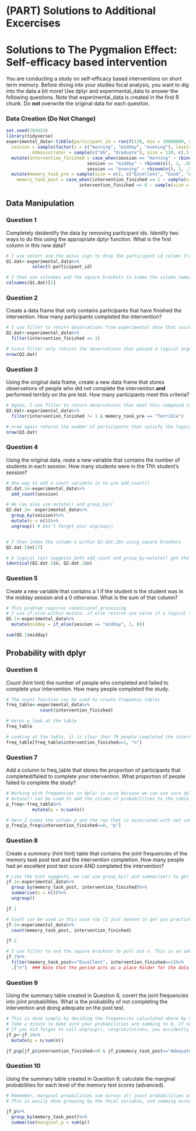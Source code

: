 # (PART) Solutions to Additional Excercises {-}

# Solutions to The Pygmalion Effect: Self-efficacy based intervention
You are conducting a study on self-efficacy based interventions on short term memory. Before diving into your studies focal analysis, you want to dig into the data a bit more! Use dplyr and experimental_data to answer the following questions. Note that experimental_data is created in the first R chunk. Do **not** overwrite the original data for each question. 

### Data Creation (Do Not Change)

```r
set.seed(783623)
library(tidyverse)
experimental_data<-tibble(participant_id = runif(120, min = 10000000, max = 99999999),
  session = sample(factor(x = c("morning", "midday", "evening"), levels = c("morning", "midday", "evening"), ordered = TRUE), size = 120, replace = TRUE, prob = c(.25, .30, .45)),
          Administrator = sample(c("UG", "Graduate"), size = 120, c(.5, .5), replace = TRUE))%>%
  mutate(intervention_finished = case_when(session == "morning" ~ rbinom(n(), 1, .75),
                               session == "midday" ~ rbinom(n(), 1, .80), 
                               session == "evening" ~ rbinom(n(), 1, .5)))%>%
  mutate(memory_task_pre = sample(size = n(), c("Excellent", "Good", "Adequate", "Poor", "Terrible"), replace = TRUE, prob = c(.15, .2, .15, .2, .3)),
    memory_task_post = case_when(intervention_finished == 1 ~ sample(size = n(), c("Excellent", "Good", "Adequate", "Poor", "Terrible"), replace = TRUE, prob = c(.3, .4, .2, .05, .05)),
                            intervention_finished == 0 ~ sample(size = n(), c("Excellent", "Good", "Adequate", "Poor", "Terrible"), replace = TRUE, prob = c(.2, .2, .3, .1, .2))))
```

## Data Manipulation

### Question 1
Completely deidentify the data by removing participant ids. Identify two ways to do this using the appropriate dplyr function. What is the first column in this new data?

```r
# I use select and the minus sign to drop the participant id column from the experimental data
Q1.dat<-experimental_data%>%
          select(-participant_id)

# I then use colnames and the square brackets to index the column names in Q1.dat. You can also just print the data frame.
colnames(Q1.dat)[1]
```


### Question 2
Create a data frame that only contains participants that have finished the intervention. How many participants completed the intervention?

```r
# I use filter to return observations from experimental data that successfully completed the intervention. 
Q2.dat<-experimental_data%>%
  filter(intervention_finished == 1)

# Since filter only returns the observations that passed a logical argument, the number of rows in the output tells us the number of participants that completed the intervention. 
nrow(Q2.dat)
```

### Question 3
Using the original data frame, create a new data frame that stores observations of people who did not complete the intervention **and** performed terribly on the pre test. How many participants meet this criteria?

```r
# Again, I use filter to return observations that meet this compound logical test. filter(intervention_finished != 1, memory_task_pre == "Terrible") would return the same results. The ampersand just makes the logical test explicit. 
Q3.dat<-experimental_data%>%
  filter(intervention_finished != 1 & memory_task_pre == "Terrible")

# nrow again returns the number of participants that satisfy the logical test. 
nrow(Q3.dat)
```

### Question 4
Using the original data, reate a new variable that contains the number of students in each session. How many students were in the 17th student's session?

```r
# One way to add a count variable is to use add_count()
Q2.dat.1<-experimental_data%>%
  add_count(session)

# We can also use mutate() and group_by()
Q2.dat.2<- experimental_data%>%
  group_by(session)%>%
  mutate(n = n())%>%
  ungroup() # don't forget your ungroup()


# I then index the column n within Q2.dat.2$n using square brackets
Q2.dat.2$n[17]

# A logical test suggests both add_count and group_by-mutate() get the job done
identical(Q2.dat.2$n, Q2.dat.1$n)
```

### Question 5
Create a new variable that contains a 1 if the student is the student was in the midday session and a 0 otherwise. What is the sum of that column?

```r
# This problem requires conditional processing
# I use if_else within mutate. if_else returns one value if a logical test evaluates as true and another if it evaluates as false.
Q5.1<-experimental_data%>%
  mutate(midday = if_else(session == "midday", 1, 0))

sum(Q5.1$midday)
```

## Probability with dplyr

### Question 6
*Count* (hint hint) the number of people who completed and failed to complete your intervention. How many people completed the study.  
```r
# The count function can be used to create frequency tables
freq_table<-experimental_data%>%
             count(intervention_finished)

# Heres a look at the table
freq_table

# Looking at the table, it is clear that 79 people completed the intervention. We can us indexing to pull that number out incase we want to use it in the future
freq_table[freq_table$intervention_finished==1, "n"]
```

### Question 7
Add a column to freq_table that stores the proportion of participants that completed/failed to complete your intervention. What proportion of people failed to complete the study? 
```r
# Working with frequencies in dplyr is nice becuase we can use core dplyr function to manipulate our tables
# mutate() can be used to add the column of probabilities to the table
p_freq<-freq_table%>%
          mutate(p = n/sum(n))

# Here I index the column p and the row that is associated with not completing the intervention
p_freq[p_freq$intervention_finished==0, "p"]
```

### Question 8
Create a *summary* (hint hint) table that contains the joint frequencies of the memory task post test and the intervention completion. How many people had an excellent post test score AND completed the intervention?

```r
# Like the hint suggests, we can use group_by() and summarise() to get joint frequencies across to variables
jf.1<-experimental_data%>%
  group_by(memory_task_post, intervention_finished)%>%
  summarise(n = n())%>%
  ungroup()

jf.1

# Count can be used in this case too (I just wanted to get you practice with summarise()).
jf.2<-experimental_data%>%
  count(memory_task_post, intervention_finished)

jf.2

# I use filter to and the square brackets to pull out n. This is an advanced technique and regular indexing is perfectly accepible
jf.1%>%
  filter(memory_task_post=="Excellent", intervention_finished==1)%>%
  .["n"]  ### Note that the period acts as a place holder for the data set when working with the pipe function. 

```


### Question 9
Using the summary table created in Question 8, covert the joint frequencies into joint probabilities. What is the probability of not completing the intervention and doing adequate on the post test.
```r
# This is done simply by deviding the frequencies calculated above by the total observations. 
# Take a minute to make sure your probabilities are summing to 0. If not did you forget to call ungroup() above (I did the first time!). 
# If you did forget to call ungroup(), congratulations, you accidently computed conditional probabilities. 
jf_p<-jf.1%>%
  mutate(p = n/sum(n))

jf_p$p[jf_p$intervention_finished==0 & jf_p$memory_task_post=="Adequate"]

```

### Question 10
Using the summary table created in Question 9, calculate the marginal probabilities for each level of the memory test scores (advanced). 
```r
# Remember, marginal proabilities sum across all joint probabilities at a given level of x. 
# This is easily done grouping by the focal variable, and summing across all cells given that variable

jf_p%>%
  group_by(memory_task_post)%>%
  summarise(marginal_p = sum(p))
```

